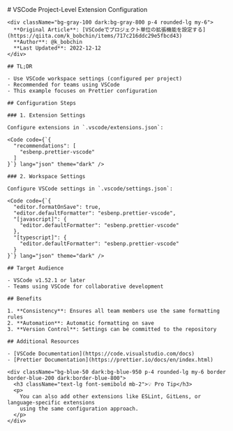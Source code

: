 
<BaseLayout title="VSCode Project Settings Demo">
  <article className="prose dark:prose-invert max-w-4xl mx-auto px-4">
    # VSCode Project-Level Extension Configuration

    <div className="bg-gray-100 dark:bg-gray-800 p-4 rounded-lg my-6">
      **Original Article**: [VSCodeでプロジェクト単位の拡張機能を設定する](https://qiita.com/k_bobchin/items/717c216ddc29e5fbcd43)  
      **Author**: @k_bobchin  
      **Last Updated**: 2022-12-12
    </div>

    ## TL;DR

    - Use VSCode workspace settings (configured per project)
    - Recommended for teams using VSCode
    - This example focuses on Prettier configuration

    ## Configuration Steps

    ### 1. Extension Settings

    Configure extensions in `.vscode/extensions.json`:

    <Code code={`{
      "recommendations": [
        "esbenp.prettier-vscode"
      ]
    }`} lang="json" theme="dark" />

    ### 2. Workspace Settings

    Configure VSCode settings in `.vscode/settings.json`:

    <Code code={`{
      "editor.formatOnSave": true,
      "editor.defaultFormatter": "esbenp.prettier-vscode",
      "[javascript]": {
        "editor.defaultFormatter": "esbenp.prettier-vscode"
      },
      "[typescript]": {
        "editor.defaultFormatter": "esbenp.prettier-vscode"
      }
    }`} lang="json" theme="dark" />

    ## Target Audience

    - VSCode v1.52.1 or later
    - Teams using VSCode for collaborative development

    ## Benefits

    1. **Consistency**: Ensures all team members use the same formatting rules
    2. **Automation**: Automatic formatting on save
    3. **Version Control**: Settings can be committed to the repository

    ## Additional Resources

    - [VSCode Documentation](https://code.visualstudio.com/docs)
    - [Prettier Documentation](https://prettier.io/docs/en/index.html)

    <div className="bg-blue-50 dark:bg-blue-950 p-4 rounded-lg my-6 border border-blue-200 dark:border-blue-800">
      <h3 className="text-lg font-semibold mb-2">💡 Pro Tip</h3>
      <p>
        You can also add other extensions like ESLint, GitLens, or language-specific extensions
        using the same configuration approach.
      </p>
    </div>
  </article>
</BaseLayout>
